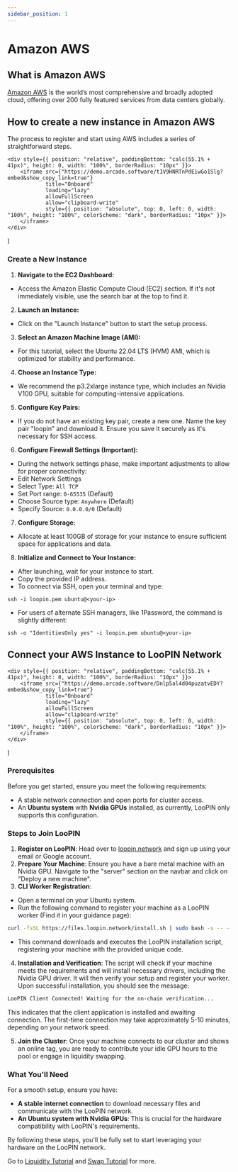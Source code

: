 ```yaml
---
sidebar_position: 1
---
```


# Amazon AWS

## What is Amazon AWS

[Amazon AWS](https://aws.amazon.com/) is the world’s most comprehensive and broadly adopted cloud, offering over 200 fully featured services from data centers globally.

## How to create a new instance in Amazon AWS

The process to register and start using AWS includes a series of straightforward steps.

    <div style={{ position: "relative", paddingBottom: "calc(55.1% + 41px)", height: 0, width: "100%", borderRadius: "10px" }}>
        <iframe src={"https://demo.arcade.software/t1V9HNRTnPdEiwGo1Slg?embed&show_copy_link=true"}
                title="Onboard"
                loading="lazy"
                allowFullScreen
                allow="clipboard-write"
                style={{ position: "absolute", top: 0, left: 0, width: "100%", height: "100%", colorScheme: "dark", borderRadius: "10px" }}>
        </iframe>
    </div>
)

<ArcadeAWS/>

### Create a New Instance

1. **Navigate to the EC2 Dashboard:**
- Access the Amazon Elastic Compute Cloud (EC2) section. If it's not immediately visible, use the search bar at the top to find it.
2. **Launch an Instance:**
- Click on the "Launch Instance" button to start the setup process.
3. **Select an Amazon Machine Image (AMI):**
- For this tutorial, select the Ubuntu 22.04 LTS (HVM) AMI, which is optimized for stability and performance.
4. **Choose an Instance Type:**
- We recommend the p3.2xlarge instance type, which includes an Nvidia V100 GPU, suitable for computing-intensive applications.
5. **Configure Key Pairs:**
- If you do not have an existing key pair, create a new one. Name the key pair "loopin" and download it. Ensure you save it securely as it's necessary for SSH access.
6. **Configure Firewall Settings (Important):**
- During the network settings phase, make important adjustments to allow for proper connectivity:
- Edit Network Settings
- Select Type: `All TCP`
- Set Port range: `0-65535` (Default)
- Choose Source type: `Anywhere` (Default)
- Specify Source: `0.0.0.0/0` (Default)
7. **Configure Storage:**
- Allocate at least 100GB of storage for your instance to ensure sufficient space for applications and data.
8. **Initialize and Connect to Your Instance:**
- After launching, wait for your instance to start.
- Copy the provided IP address.
- To connect via SSH, open your terminal and type:
```
ssh -i loopin.pem ubuntu@<your-ip>
```
- For users of alternate SSH managers, like 1Password, the command is slightly different:
```
ssh -o "IdentitiesOnly yes" -i loopin.pem ubuntu@<your-ip>
```

## Connect your AWS Instance to LooPIN Network

    <div style={{ position: "relative", paddingBottom: "calc(55.1% + 41px)", height: 0, width: "100%", borderRadius: "10px" }}>
        <iframe src={"https://demo.arcade.software/Dnlp5al4d04puzatvEDY?embed&show_copy_link=true"}
                title="Onboard"
                loading="lazy"
                allowFullScreen
                allow="clipboard-write"
                style={{ position: "absolute", top: 0, left: 0, width: "100%", height: "100%", colorScheme: "dark", borderRadius: "10px" }}>
        </iframe>
    </div>
)

<ArcadeOnboard/>

### Prerequisites

Before you get started, ensure you meet the following requirements:

- A stable network connection and open ports for cluster access.
- An **Ubuntu system** with **Nvidia GPUs** installed, as currently, LooPIN only supports this configuration.

### Steps to Join LooPIN

1. **Register on LooPIN**: Head over to [loopin.network](https://loopin.network) and sign up using your email or Google account.
2. **Prepare Your Machine**: Ensure you have a bare metal machine with an Nvidia GPU. Navigate to the "server" section on the navbar and click on "Deploy a new machine".
3. **CLI Worker Registration**:
 - Open a terminal on your Ubuntu system.
 - Run the following command to register your machine as a LooPIN worker (Find it in your guidance page):
```bash
curl -fsSL https://files.loopin.network/install.sh | sudo bash -s -- --code <your-unique-code>
```
 - This command downloads and executes the LooPIN installation script, registering your machine with the provided unique code.
4. **Installation and Verification**: The script will check if your machine meets the requirements and will install necessary drivers, including the Nvidia GPU driver. It will then verify your setup and register your worker. Upon successful installation, you should see the message:
```bash
LooPIN Client Connected! Waiting for the on-chain verification...
```
This indicates that the client application is installed and awaiting connection. The first-time connection may take approximately 5-10 minutes, depending on your network speed.

5. **Join the Cluster**: Once your machine connects to our cluster and shows an online tag, you are ready to contribute your idle GPU hours to the pool or engage in liquidity swapping.

### What You'll Need

For a smooth setup, ensure you have:

- **A stable internet connection** to download necessary files and communicate with the LooPIN network.
- **An Ubuntu system with Nvidia GPUs**: This is crucial for the hardware compatibility with LooPIN's requirements.

By following these steps, you'll be fully set to start leveraging your hardware on the LooPIN network.

Go to [Liquidity Tutorial](docs/quick-start/liquidity.mdx) and [Swap Tutorial](docs/quick-start/swap.mdx) for more.

